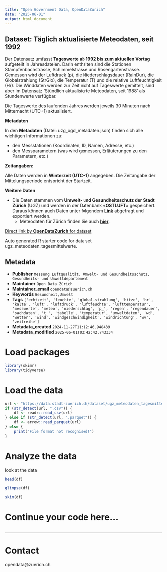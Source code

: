 ```yaml
---
title: "Open Government Data, OpenDataZurich"
date: "2025-06-01"
output: html_document
---
```


## Dataset: Täglich aktualisierte Meteodaten, seit 1992


Der Datensatz umfasst **Tageswerte** **ab 1992 bis zum aktuellen Vortag** aufgeteilt in Jahresdateien. Darin enthalten sind die Stationen Stampfenbachstrasse, Schimmelstrasse und Rosengartenstrasse. Gemessen wird der Luftdruck (p), die Niederschlagsdauer (RainDur), die Globalstrahlung (StrGlo), die Temperatur (T) und die relative Luftfeuchtigkeit (Hr). Die Winddaten werden zur Zeit nicht auf Tageswerte gemittelt, sind aber im Datensatz 'Stündlich aktualisierte Meteodaten, seit 1988' als Stundenwerte verfügbar.

Die Tageswerte des laufenden Jahres werden jeweils 30 Minuten nach Mitternacht (UTC+1) aktualisiert.


**Metadaten**


In den **Metadaten** (Datei: uzg_ogd_metadaten.json) finden sich alle wichtigen Informationen zu:

- den Messstationen (Koordinaten, ID, Namen, Adresse, etc.)
- den Messparametern (was wird gemessen, Erläuterungen zu den Parametern, etc.)


[]()

**Zeitangaben:**


Alle Daten werden in **Winterzeit (UTC+1)** angegeben. Die Zeitangabe der Mittelungsperiode entspricht der Startzeit.



[]()

**Weitere Daten**

* Die Daten stammen vom **Umwelt- und Gesundheitsschutz der Stadt Zürich** (UGZ) und werden in der Datenbank «**OSTLUFT**» gespeichert. Daraus können auch  Daten unter folgendem [**Link**](https://www.ostluft.ch/index.php?id=datenabfragen) abgefragt und exportiert werden.
  * Meteodaten für Zürich finden Sie auch [**hier**](https://www.stadt-zuerich.ch/de/politik-und-verwaltung/statistik-und-daten/daten/umwelt-und-energie/klima.html).


[]()



[Direct link by **OpenDataZurich** for dataset](https://data.stadt-zuerich.ch/dataset/ugz_meteodaten_tagesmittelwerte)

Auto generated R starter code for data set ugz_meteodaten_tagesmittelwerte.

## Metadata

- **Publisher** `Messung Luftqualität, Umwelt- und Gesundheitsschutz, Gesundheits- und Umweltdepartement`
- **Maintainer** `Open Data Zürich`
- **Maintainer_email** `opendata@zuerich.ch`
- **Keywords** `Ge­sund­heit,Umwelt`
- **Tags** `['echtzeit', 'feuchte', 'global-strahlung', 'hitze', 'hr', 'kalte', 'luft', 'luftdruck', 'luftfeuchte', 'lufttemperatur', 'messwerte', 'meteo', 'niederschlag', 'p_', 'regen', 'regendauer', 'sachdaten', 't_', 'tabelle', 'temperatur', 'umweltdaten', 'wd', 'wetter', 'wind', 'windgeschwindigkeit', 'windrichtung', 'wv', 'zeitreihe']`
- **Metadata_created** `2024-11-27T11:12:46.948439`
- **Metadata_modified** `2025-06-01T03:42:42.743334`


# Load packages

```r
library(skimr)
library(tidyverse)
```

# Load the data

```r
url <- "https://data.stadt-zuerich.ch/dataset/ugz_meteodaten_tagesmittelwerte/download/ugz_ogd_meteo_d1_2008.csv"
if (str_detect(url, ".csv")) {
    df <- readr::read_csv(url)
} else if (str_detect(url, ".parquet")) {
    df <- arrow::read_parquet(url)
} else {
    print("File format not recognised!")
}
```

# Analyze the data

look at the data
```r
head(df)
```

```r
glimpse(df)
```

```r
skim(df)
```

# Continue your code here...

```r

```

------------------------------------------------------------------------

# Contact

opendata@zuerich.ch
